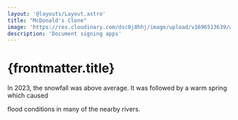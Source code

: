 ```yaml
---
layout: '@layouts/Layout.astro'
title: "McDonald's Clone"
image: 'https://res.cloudinary.com/dsc0j8hhj/image/upload/v1696513639/work-sample/mcd-clone.png'
description: 'Document signing apps'
---
```



# {frontmatter.title}

In 2023, the snowfall was above average.
It was followed by a warm spring which caused

flood conditions in many of the nearby rivers.
